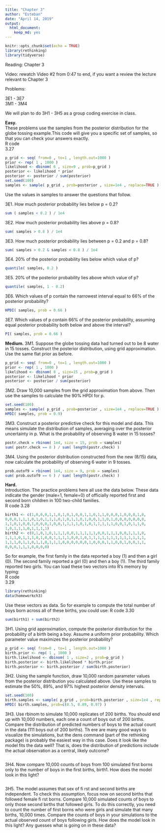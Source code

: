 ```yaml
---
title: "Chapter 3"
author: "Esteban"
date: "April 14, 2019"
output: 
  html_document: 
    keep_md: yes
---
```


```r
knitr::opts_chunk$set(echo = TRUE)
library(rethinking)
library(tidyverse)
```

Reading: Chapter 3  

Video: rewatch Video #2 from 0:47 to end, if you want a review the lecture relevant to Chapter 3  

Problems:  

3E1 - 3E7  
3M1 - 3M4  

We will plan to do 3H1 - 3H5 as a group coding exercise in class.  

**Easy.**  
These problems use the samples from the posterior distribution for the globe tossing example.This code will give you a specific set of samples, so that you can check your answers exactly.  
R code  
3.27  
```r
p_grid <- seq( from=0 , to=1 , length.out=1000 )
prior <- rep( 1 , 1000 )
likelihood <- dbinom( 6 , size=9 , prob=p_grid )
posterior <- likelihood * prior
posterior <- posterior / sum(posterior)
set.seed(100)
samples <- sample( p_grid , prob=posterior , size=1e4 , replace=TRUE )
```

Use the values in samples to answer the questions that follow.  

3E1. How much posterior probability lies below p = 0.2?
```r
sum ( samples < 0.2 ) / 1e4
```

3E2. How much posterior probability lies above p = 0.8?
```r
sum( samples > 0.8 ) / 1e4
```

3E3. How much posterior probability lies between p = 0.2 and p = 0.8?
```r
sum( samples > 0.2 & samples < 0.8 ) / 1e4
```

3E4. 20% of the posterior probability lies below which value of p?
```r
quantile( samples, 0.2 )
```


3E5. 20% of the posterior probability lies above which value of p?
```r
quantile( samples, 1 - 0.2)
```


3E6. Which values of p contain the narrowest interval equal to 66% of the posterior probability?
```r
HPDI( samples, prob = 0.66 )
```


3E7. Which values of p contain 66% of the posterior probability, assuming equal posterior probability both below and above the interval?
```r
PI( samples, prob = 0.66 )
```

**Medium.**
3M1. Suppose the globe tossing data had turned out to be 8 water in 15 tosses. Construct the posterior distribution, using grid approximation. Use the same flat prior as before.
```r
p_grid <- seq( from=0 , to=1 , length.out=1000 )
prior <- rep( 1 , 1000 )
likelihood <- dbinom( 8 , size=15 , prob=p_grid )
posterior <- likelihood * prior
posterior <- posterior / sum(posterior)

```

3M2. Draw 10,000 samples from the grid approximation from above. Then use the samples to calculate the 90% HPDI for p.
```r
set.seed(100)
samples <- sample( p_grid , prob=posterior , size=1e4 , replace=TRUE )
HPDI( samples, prob = 0.9)
```

3M3. Construct a posterior predictive check for this model and data. This means simulate the distribution of samples, averaging over the posterior uncertainty in p. What is the probability of observing 8 water in 15 tosses?
```r
postr.check = rbinom( 1e4, size = 15, prob = samples)
sum( postr.check == 8 ) / sum( length(postr.check) )
```

3M4. Using the posterior distribution constructed from the new (8/15) data, now calculate the probability of observing 6 water in 9 tosses.
```r
prob.outof9 = rbinom( 1e4, size = 9, prob = samples)
sum( prob.outof9 == 6 ) / sum( length(postr.check) )
```

**Hard.**  
Introduction. The practice problems here all use the data below. These data indicate the gender (male=1, female=0) of officially reported first and second born children in 100 two-child families.  
R code
3.28
```r
birth1 <- c(1,0,0,0,1,1,0,1,0,1,0,0,1,1,0,1,1,0,0,0,1,0,0,0,1,0,
0,0,0,1,1,1,0,1,0,1,1,1,0,1,0,1,1,0,1,0,0,1,1,0,1,0,0,0,0,0,0,0,
1,1,0,1,0,0,1,0,0,0,1,0,0,1,1,1,1,0,1,0,1,1,1,1,1,0,0,1,0,1,1,0,
1,0,1,1,1,0,1,1,1,1)
birth2 <- c(0,1,0,1,0,1,1,1,0,0,1,1,1,1,1,0,0,1,1,1,0,0,1,1,1,0,
1,1,1,0,1,1,1,0,1,0,0,1,1,1,1,0,0,1,0,1,1,1,1,1,1,1,1,1,1,1,1,1,
1,1,1,0,1,1,0,1,1,0,1,1,1,0,0,0,0,0,0,1,0,0,0,1,1,0,0,1,0,0,1,1,
0,0,0,1,1,1,0,0,0,0)
```

So for example, the first family in the data reported a boy (1) and then a girl (0). The second family reported a girl (0) and then a boy (1). The third family reported two girls. You can load these two vectors into R’s memory by typing:  
R code  
3.29
```r
library(rethinking)
data(homeworkch3)
```

Use these vectors as data. So for example to compute the total number of boys born across all of these births, you could use:
R code
3.30
```r
sum(birth1) + sum(birth2)
```

3H1. Using grid approximation, compute the posterior distribution for the probability of a birth being a boy. Assume a uniform prior probability. Which parameter value maximizes the posterior probability?
```r
p_grid <- seq( from=0 , to=1 , length.out=1000 )
birth.prior <- rep( 1 , 1000 )
birth.likelihood <- dbinom( 1 , size=2 , prob=p_grid )
birth.posterior <- birth.likelihood * birth.prior
birth.posterior <- birth.posterior / sum(birth.posterior)
```

3H2. Using the sample function, draw 10,000 random parameter values from the posterior distribution you calculated above. Use these samples to estimate the 50%, 89%, and 97% highest posterior density intervals.
```r
set.seed(100)
birth.samples <- sample( p_grid , prob=birth.posterior , size=1e4 , replace=TRUE )
HPDI( birth.samples, prob=c(0.5, 0.89, 0.97) )
```

3H3. Use rbinom to simulate 10,000 replicates of 200 births. You should end up with 10,000 numbers, each one a count of boys out of 200 births. Compare the distribution of predicted numbers of boys to the actual count in the data (111 boys out of 200 births). Th ere are many good ways to visualize the simulations, but the dens command (part of the rethinking package) is probably the easiest way in this case. Does it look like the model fits the data well? That is, does the distribution of predictions include the actual observation as a central, likely outcome?
```r

```

3H4. Now compare 10,000 counts of boys from 100 simulated first borns only to the number of boys in the first births, birth1. How does the model look in this light?
```r

```

3H5. The model assumes that sex of fi rst and second births are independent. To check this assumption, focus now on second births that followed female fi rst borns. Compare 10,000 simulated counts of boys to only those second births that followed girls. To do this correctly, you need to count the number of first borns who were girls and simulate that many births, 10,000 times. Compare the counts of boys in your simulations to the actual observed count of boys following girls. How does the model look in this light? Any guesses what is going on in these data?
```r

```

